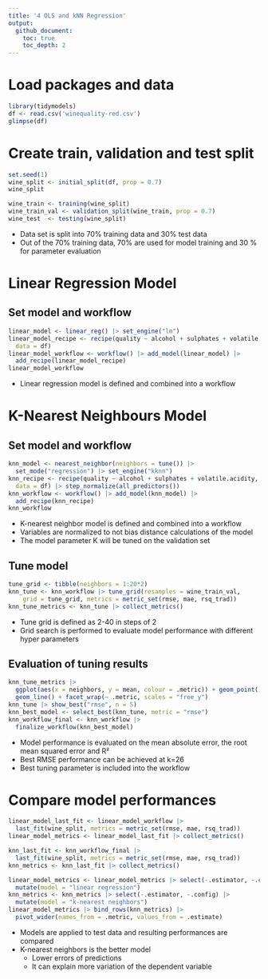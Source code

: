 ```yaml
---
title: '4 OLS and kNN Regression'
output:
  github_document:
    toc: true
    toc_depth: 2
---
```


# Load packages and data
```r
library(tidymodels)
df <- read.csv('winequality-red.csv')
glimpse(df)
```

# Create train, validation and test split
```r
set.seed(1)
wine_split <- initial_split(df, prop = 0.7)
wine_split

wine_train <- training(wine_split)
wine_train_val <- validation_split(wine_train, prop = 0.7)
wine_test  <- testing(wine_split)
```

- Data set is split into 70% training data and 30% test data
- Out of the 70% training data, 70% are used for model training and 30 % for parameter evaluation

# Linear Regression Model
## Set model and workflow
```r
linear_model <- linear_reg() |> set_engine("lm")
linear_model_recipe <- recipe(quality ~ alcohol + sulphates + volatile.acidity,
  data = df)
linear_model_workflow <- workflow() |> add_model(linear_model) |> 
  add_recipe(linear_model_recipe)
linear_model_workflow
```

- Linear regression model is defined and combined into a workflow

# K-Nearest Neighbours Model
## Set model and workflow
```r
knn_model <- nearest_neighbor(neighbors = tune()) |> 
  set_mode("regression") |> set_engine("kknn")
knn_recipe <- recipe(quality ~ alcohol + sulphates + volatile.acidity,
  data = df) |> step_normalize(all_predictors())
knn_workflow <- workflow() |> add_model(knn_model) |> 
  add_recipe(knn_recipe)
knn_workflow
```

- K-nearest neighbor model is defined and combined into a workflow
- Variables are normalized to not bias distance calculations of the model
- The model parameter K will be tuned on the validation set

## Tune model
```r
tune_grid <- tibble(neighbors = 1:20*2)
knn_tune <- knn_workflow |> tune_grid(resamples = wine_train_val, 
    grid = tune_grid, metrics = metric_set(rmse, mae, rsq_trad))
knn_tune_metrics <- knn_tune |> collect_metrics()
```

- Tune grid is defined as 2-40 in steps of 2
- Grid search is performed to evaluate model performance with different hyper parameters

## Evaluation of tuning results
```r
knn_tune_metrics |> 
  ggplot(aes(x = neighbors, y = mean, colour = .metric)) + geom_point() + 
  geom_line() + facet_wrap(~ .metric, scales = "free_y")
knn_tune |> show_best("rmse", n = 5) 
knn_best_model <- select_best(knn_tune, metric = "rmse")
knn_workflow_final <- knn_workflow |> 
  finalize_workflow(knn_best_model)
```

- Model performance is evaluated on the mean absolute error, the root mean squared error and R²
- Best RMSE performance can be achieved at k=26
- Best tuning parameter is included into the workflow

# Compare model performances
```r
linear_model_last_fit <- linear_model_workflow |> 
  last_fit(wine_split, metrics = metric_set(rmse, mae, rsq_trad))
linear_model_metrics <- linear_model_last_fit |> collect_metrics()

knn_last_fit <- knn_workflow_final |> 
  last_fit(wine_split, metrics = metric_set(rmse, mae, rsq_trad))
knn_metrics <- knn_last_fit |> collect_metrics()

linear_model_metrics <- linear_model_metrics |> select(-.estimator, -.config) |> 
  mutate(model = "linear regression")
knn_metrics <- knn_metrics |> select(-.estimator, -.config) |> 
  mutate(model = "k-nearest neighbors")
linear_model_metrics |> bind_rows(knn_metrics) |> 
  pivot_wider(names_from = .metric, values_from = .estimate)
```

- Models are applied to test data and resulting performances are compared
- K-nearest neighbors is the better model
  - Lower errors of predictions
  - It can explain more variation of the dependent variable
